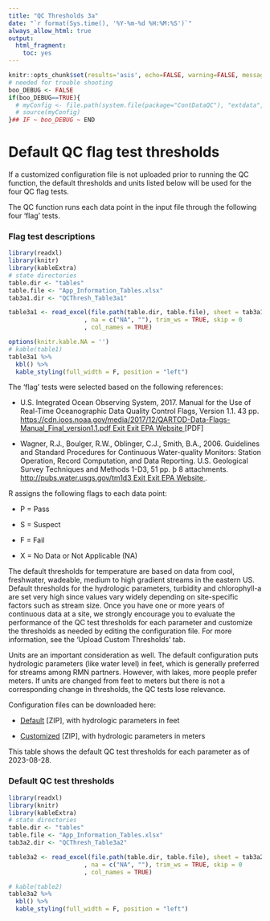 ```yaml
---
title: "QC Thresholds 3a"
date: "`r format(Sys.time(), '%Y-%m-%d %H:%M:%S')`"
always_allow_html: true
output:
  html_fragment:
    toc: yes
---
```


```r
knitr::opts_chunk$set(results='asis', echo=FALSE, warning=FALSE, message = FALSE)
# needed for trouble shooting
boo_DEBUG <- FALSE
if(boo_DEBUG==TRUE){
  # myConfig <- file.path(system.file(package="ContDataQC"), "extdata", "config.ORIG.R")
  # source(myConfig)
}## IF ~ boo_DEBUG ~ END
```

# Default QC flag test thresholds

If a customized configuration file is not uploaded prior to running the QC function, the default thresholds and units listed below will be used for the four QC flag tests.

The QC function runs each data point in the input file through the following four 'flag' tests.

### Flag test descriptions

```r
library(readxl)
library(knitr)
library(kableExtra)
# state directories
table.dir <- "tables"
table.file <- "App_Information_Tables.xlsx"
tab3a1.dir <- "QCThresh_Table3a1"

table3a1 <- read_excel(file.path(table.dir, table.file), sheet = tab3a1.dir
                     , na = c("NA", ""), trim_ws = TRUE, skip = 0
                     , col_names = TRUE)  

options(knitr.kable.NA = '')
# kable(table1)
table3a1 %>% 
  kbl() %>% 
  kable_styling(full_width = F, position = "left")
```

The 'flag' tests were selected based on the following references:

-   U.S. Integrated Ocean Observing System, 2017. Manual for the Use of Real-Time Oceanographic Data Quality Control Flags, Version 1.1. 43 pp.
<a class="menu__link" href="https://cdn.ioos.noaa.gov/media/2017/12/QARTOD-Data-Flags-Manual_Final_version1.1.pdf" target="_blank">https://cdn.ioos.noaa.gov/media/2017/12/QARTOD-Data-Flags-Manual_Final_version1.1.pdf<span class="usa-tag external-link__tag" title="Exit EPA Website">
                    <span aria-hidden="true">Exit</span>
                    <span class="u-visually-hidden"> Exit EPA Website</span>
                  </span>
                </a> [PDF]

-   Wagner, R.J., Boulger, R.W., Oblinger, C.J., Smith, B.A., 2006. Guidelines and Standard Procedures for Continuous Water-quality Monitors: Station Operation, Record Computation, and Data Reporting. U.S. Geological Survey Techniques and Methods 1-D3, 51 pp. þ 8 attachments. 
<a class="menu__link" href="http://pubs.water.usgs.gov/tm1d3" target="_blank">http://pubs.water.usgs.gov/tm1d3<span class="usa-tag external-link__tag" title="Exit EPA Website">
                    <span aria-hidden="true">Exit</span>
                    <span class="u-visually-hidden"> Exit EPA Website</span>
                  </span>
                </a>.

R assigns the following flags to each data point:

-   P = Pass

-   S = Suspect

-   F = Fail

-   X = No Data or Not Applicable (NA)

The default thresholds for temperature are based on data from cool, freshwater, wadeable, medium to high gradient streams in the eastern US. Default thresholds for the hydrologic parameters, turbidity and chlorophyll-a are set very high since values vary widely depending on site-specific factors such as stream size. Once you have one or more years of continuous data at a site, we strongly encourage you to evaluate the performance of the QC test thresholds for each parameter and customize the thresholds as needed by editing the configuration file. For more information, see the 'Upload Custom Thresholds' tab.

Units are an important consideration as well. The default configuration puts hydrologic parameters (like water level) in feet, which is generally preferred for streams among RMN partners. However, with lakes, more people prefer meters. If units are changed from feet to meters but there is not a corresponding change in thresholds, the QC tests lose relevance.

Configuration files can be downloaded here: 

-   [Default](Config_default.zip) [ZIP], with hydrologic parameters in feet

-   [Customized](Config_Lakes_meters.zip) [ZIP], with hydrologic parameters in meters

This table shows the default QC test thresholds for each parameter as of 2023-08-28.

### Default QC test thresholds

```r
library(readxl)
library(knitr)
library(kableExtra)
# state directories
table.dir <- "tables"
table.file <- "App_Information_Tables.xlsx"
tab3a2.dir <- "QCThresh_Table3a2"

table3a2 <- read_excel(file.path(table.dir, table.file), sheet = tab3a2.dir
                     , na = c("NA", ""), trim_ws = TRUE, skip = 0
                     , col_names = TRUE)  

# kable(table2)
table3a2 %>% 
  kbl() %>% 
  kable_styling(full_width = F, position = "left")
```
